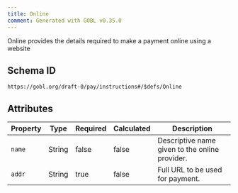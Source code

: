 ```yaml
---
title: Online
comment: Generated with GOBL v0.35.0
---
```


Online provides the details required to make a payment online using a website

## Schema ID

`https://gobl.org/draft-0/pay/instructions#/$defs/Online`

## Attributes

| Property | Type   | Required | Calculated | Description                                    |
|----------|--------|----------|------------|------------------------------------------------|
| `name`   | String | false    | false      | Descriptive name given to the online provider. |
| `addr`   | String | true     | false      | Full URL to be used for payment.               |

